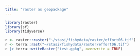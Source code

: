 ```yaml
---
title: "raster as geopackage"
---
```


```r
library(raster)
library(sf)
library(tidyverse)

r <- raster::raster("~/stasi/fishydata/raster/effort06.tif")
r <- terra::rast("~/stasi/fishydata/raster/effort06.tif")
r |> terra::writeRaster("test.gpkg", overwrite = TRUE)




```


